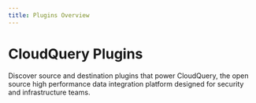 ```yaml
---
title: Plugins Overview
---
```



# CloudQuery Plugins

Discover source and destination plugins that power CloudQuery,
the open source high performance data integration platform designed for security and infrastructure teams.

<Plugins />
